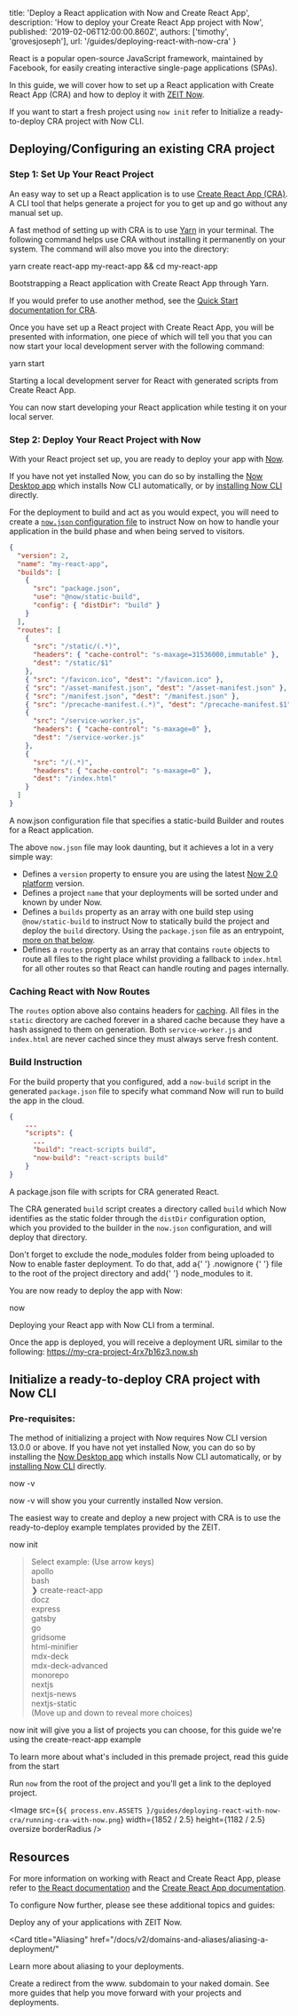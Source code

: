 
  title: 'Deploy a React application with Now and Create React App',
  description: 'How to deploy your Create React App project with Now',
  published: '2019-02-06T12:00:00.860Z',
  authors: ['timothy', 'grovesjoseph'],
  url: '/guides/deploying-react-with-now-cra'
}

React is a popular open-source JavaScript framework, maintained by Facebook, for easily creating interactive single-page applications (SPAs).

In this guide, we will cover how to set up a React application with Create React App (CRA) and how to deploy it with [ZEIT Now](/docs/v2).

If you want to start a fresh project using `now init` refer to <GenericLink href="#initialize-a-ready-to-deploy-cra-project-with-now-cli">Initialize a ready-to-deploy CRA project with Now CLI</GenericLink>.

## Deploying/Configuring an existing CRA project

### Step 1: Set Up Your React Project

An easy way to set up a React application is to use [Create React App (CRA)](https://facebook.github.io/create-react-app/). A CLI tool that helps generate a project for you to get up and go without any manual set up.

A fast method of setting up with CRA is to use [Yarn](https://yarnpkg.com) in your terminal. The following command helps use CRA without installing it permanently on your system. The command will also move you into the directory:

<TerminalInput>yarn create react-app my-react-app && cd my-react-app</TerminalInput>
<Caption>Bootstrapping a React application with Create React App through Yarn.</Caption>

If you would prefer to use another method, see the [Quick Start documentation for CRA](https://facebook.github.io/create-react-app/docs/getting-started#quick-start).

Once you have set up a React project with Create React App, you will be presented with information, one piece of which will tell you that you can now start your local development server with the following command:

<TerminalInput>yarn start</TerminalInput>
<Caption>Starting a local development server for React with generated scripts from Create React App.</Caption>

You can now start developing your React application while testing it on your local server.

### Step 2: Deploy Your React Project with Now

With your React project set up, you are ready to deploy your app with [Now](/now).

If you have not yet installed Now, you can do so by installing the [Now Desktop app](/docs/v2/getting-started/installation/#now-desktop) which installs Now CLI automatically, or by [installing Now CLI](/docs/v2/getting-started/installation/#now-cli) directly.

For the deployment to build and act as you would expect, you will need to create a [`now.json` configuration file](https://zeit.co/docs/v2/deployments/configuration) to instruct Now on how to handle your application in the build phase and when being served to visitors.

```json
{
  "version": 2,
  "name": "my-react-app",
  "builds": [
    {
      "src": "package.json",
      "use": "@now/static-build",
      "config": { "distDir": "build" }
    }
  ],
  "routes": [
    {
      "src": "/static/(.*)",
      "headers": { "cache-control": "s-maxage=31536000,immutable" },
      "dest": "/static/$1"
    },
    { "src": "/favicon.ico", "dest": "/favicon.ico" },
    { "src": "/asset-manifest.json", "dest": "/asset-manifest.json" },
    { "src": "/manifest.json", "dest": "/manifest.json" },
    { "src": "/precache-manifest.(.*)", "dest": "/precache-manifest.$1" },
    {
      "src": "/service-worker.js",
      "headers": { "cache-control": "s-maxage=0" },
      "dest": "/service-worker.js"
    },
    {
      "src": "/(.*)",
      "headers": { "cache-control": "s-maxage=0" },
      "dest": "/index.html"
    }
  ]
}
```

<Caption>
  A <InlineCode>now.json</InlineCode> configuration file that specifies a
  static-build Builder and routes for a React application.
</Caption>

The above `now.json` file may look daunting, but it achieves a lot in a very simple way:

- Defines a `version` property to ensure you are using the latest [Now 2.0 platform](/docs/v2/platform/overview) version.
- Defines a project `name` that your deployments will be sorted under and known by under Now.
- Defines a `builds` property as an array with one build step using `@now/static-build` to instruct Now to statically build the project and deploy the `build` directory. Using the `package.json` file as an entrypoint, [more on that below](#build-instruction).
- Defines a `routes` property as an array that contains `route` objects to route all files to the right place whilst providing a fallback to `index.html` for all other routes so that React can handle routing and pages internally.

### Caching React with Now Routes

The `routes` option above also contains headers for [caching](https://zeit.co/docs/v2/routing/caching/). All files in the `static` directory are cached forever in a shared cache because they have a hash assigned to them on generation. Both `service-worker.js` and `index.html` are never cached since they must always serve fresh content.

### Build Instruction

For the build property that you configured, add a `now-build` script in the generated `package.json` file to specify what command Now will run to build the app in the cloud.

```json
{
    ...
    "scripts": {
      ...
      "build": "react-scripts build",
      "now-build": "react-scripts build"
    }
}
```

<Caption>
  A <InlineCode>package.json</InlineCode> file with scripts for CRA generated
  React.
</Caption>

The CRA generated `build` script creates a directory called `build` which Now identifies as the static folder through the `distDir` configuration option, which you provided to the builder in the `now.json` configuration, and will deploy that directory.

<Note>
  Don't forget to exclude the <InlineCode>node_modules</InlineCode> folder from
  being uploaded to Now to enable faster deployment. To do that, add a{' '}
  <GenericLink href="/guides/prevent-uploading-sourcepaths-with-nowignore/">
    .nowignore
  </GenericLink>{' '}
  file to the root of the project directory and add{' '}
  <InlineCode>node_modules</InlineCode> to it.
</Note>

You are now ready to deploy the app with Now:

<TerminalInput>now</TerminalInput>
<Caption>Deploying your React app with Now CLI from a terminal.</Caption>

Once the app is deployed, you will receive a deployment URL similar to the following: https://my-cra-project-4rx7b16z3.now.sh

## Initialize a ready-to-deploy CRA project with Now CLI

### Pre-requisites:

The method of initializing a project with Now requires Now CLI version 13.0.0 or above. If you have not yet installed Now, you can do so by installing the [Now Desktop app](/docs/v2/getting-started/installation/#now-desktop) which installs Now CLI automatically, or by [installing Now CLI](/docs/v2/getting-started/installation/#now-cli) directly.

<TerminalInput>now -v</TerminalInput>
<Caption><InlineCode>now -v</InlineCode> will show you your currently installed Now version.</Caption>

The easiest way to create and deploy a new project with CRA is to use the ready-to-deploy example templates provided by the ZEIT.

<TerminalInput>now init</TerminalInput>
<TerminalOutput>
> Select example: (Use arrow keys) <br/>
  apollo <br/>
  bash <br/>
❯ create-react-app <br/>
  docz <br/>
  express <br/>
  gatsby <br/>
  go <br/>
  gridsome<br/> 
  html-minifier<br/> 
  mdx-deck <br/>
  mdx-deck-advanced <br/>
  monorepo <br/>
  nextjs <br/>
  nextjs-news <br/>
  nextjs-static <br/>
(Move up and down to reveal more choices)</TerminalOutput>
<Caption><InlineCode>now init</InlineCode> will give you a list of projects you can choose, for this guide we're using the <InlineCode>create-react-app</InlineCode> example</Caption>

To learn more about what's included in this premade project, read this guide from the start

Run `now` from the root of the project and you'll get a link to the deployed project.

<Image
  src={`${
    process.env.ASSETS
  }/guides/deploying-react-with-now-cra/running-cra-with-now.png`}
  width={1852 / 2.5}
  height={1182 / 2.5}
  oversize
  borderRadius
/>

## Resources

For more information on working with React and Create React App, please refer to [the React documentation](https://reactjs.org/docs/getting-started.html) and the [Create React App documentation](https://facebook.github.io/create-react-app/).

To configure Now further, please see these additional topics and guides:

<Card title="Deploying Basics" href="/docs/v2/deployments/basics">
  Deploy any of your applications with ZEIT Now.
</Card>

<Card
  title="Aliasing"
  href="/docs/v2/domains-and-aliases/aliasing-a-deployment/"
>
  Learn more about aliasing to your deployments.
</Card>

<Card title="www. Redirect" href="/guides/redirect-from-www">
  Create a redirect from the www. subdomain to your naked domain.
</Card>

<Card title="More Guides" href="/guides">
  See more guides that help you move forward with your projects and deployments.
</Card>

